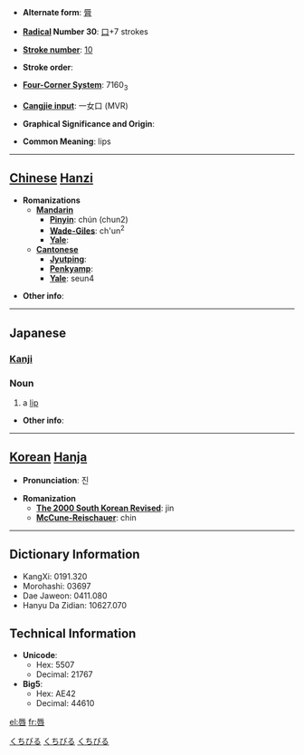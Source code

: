 * '''Alternate form''': [[脣]]

* '''[[Wiktionary:Chinese radical index| Radical]] Number 30''': [[Wiktionary:Chinese radical index 口|口]]+7 strokes

* '''[[Wiktionary:Chinese total strokes index|Stroke number]]''': [[Wiktionary:Chinese total strokes index 10|10]]

* '''Stroke order''': 

* '''[[Wiktionary:Chinese four corner index|Four-Corner System]]''': 7160<sub>3</sub>

* '''[[Wiktionary:Chinese Cangjie index|Cangjie input]]''': 一女口 (MVR)

* '''Graphical Significance and Origin''': 

* '''Common Meaning''': lips

----

== [[Chinese]] [[Hanzi]] ==

* '''Romanizations'''
** '''[[Mandarin]]'''
*** '''[[Pinyin]]''': chún (chun2)
*** '''[[Wade-Giles]]''': ch'un<sup>2</sup>
*** '''[[Yale]]''': 
** '''[[Cantonese]]'''
*** '''[[Jyutping]]''':
*** '''[[Penkyamp]]''': 
*** '''[[Yale]]''': seun4

* '''Other info''': 

----

==Japanese==
[[Category:1000_Japanese_basic_words|くちびる]]
===[[Kanji]]===
{{kanji|[[しん]] (shin)
|[[くちびる]] (kuchibiru)
}}

=== Noun ===

[[Category:Japanese language|くちびる]]
[[Category:Japanese nouns|くちびる]]
{{janoun|くちびる|kuchibiru}}
#a [[lip]]

* '''Other info''':  

----

== [[Korean]] [[Hanja]] ==

* '''Pronunciation''': 진

* '''Romanization'''
** '''[[The 2000 South Korean Revised Romanization|The 2000 South Korean Revised]]''': jin
** '''[[McCune-Reischauer]]''': chin

----

== Dictionary Information ==

* KangXi: 0191.320
* Morohashi: 03697
* Dae Jaweon: 0411.080
* Hanyu Da Zidian: 10627.070

== Technical Information ==

* '''Unicode''':
** Hex: 5507
** Decimal: 21767
* '''Big5''':
** Hex: AE42
** Decimal: 44610

[[el:唇]]
[[fr:唇]]